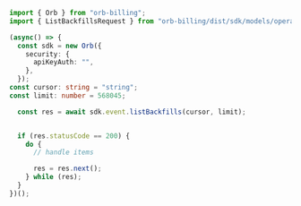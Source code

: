 ```typescript ListBackfills.ts
import { Orb } from "orb-billing";
import { ListBackfillsRequest } from "orb-billing/dist/sdk/models/operations";

(async() => {
  const sdk = new Orb({
    security: {
      apiKeyAuth: "",
    },
  });
const cursor: string = "string";
const limit: number = 568045;

  const res = await sdk.event.listBackfills(cursor, limit);


  if (res.statusCode == 200) {
    do {
      // handle items

      res = res.next();
    } while (res);
  }
})();
```
